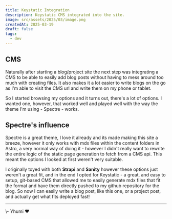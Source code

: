 ```yaml
---
title: Keystatic Integration
description: Keystatic CMS integrated into the site.
image: src/assets/2025/03/image.png
createdAt: 2025-03-19
draft: false
tags:
  - dev
---
```

## CMS

Naturally after starting a blog/project site the next step was integrating a CMS to be able to easily add blog posts without having to mess around too much with creating files. It also makes it a lot easier to write blogs on the go as I'm able to visit the CMS url and write them on my phone or tablet.

So I started browsing my options and it turns out, there's a lot of options. I wanted one, however, that worked well and played well with the way the theme I'm using - Spectre - works.

## Spectre's influence

Spectre is a great theme, I love it already and its made making this site a breeze, however it only works with mdx files within the content folders in Astro, a very normal way of doing it - however I didn't really want to rewrite the entire logic of the static page generation to fetch from a CMS api. This meant the options I looked at first weren't very suitable.

I originally toyed with both **Strapi** and **Sanity** however these options just weren't a great fit, and in the end I opted for Keystatic - a great, and easy to setup, git-based CMS that allowed me to easily generate mdx files that fit the format and have them directly pushed to my github repository for the blog. So now I can easily write a blog post, like this one, or a project post, and actually get what fits deployed fast!

---

\\- Yhumi ♥
